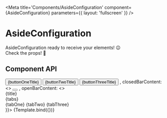 
<Meta
  title='Components/AsideConfiguration'
  component={AsideConfiguration}
  parameters={{ layout: 'fullscreen' }}
/>

# AsideConfiguration

AsideConfiguration ready to receive your elements! 😉 <br />
Check the props! 👋 <br />

## Component API

<Props />


<Canvas>
  <Story name='AsideConfiguration' args={{
      title: "Configuration",
  buttonOneTitle: "One",
  buttonTwoTitle: "Two",
  buttonThreeTitle: "Three",
  tabOne: "I'm inside.",
  tabTwo: '',
  tabThree: '',
  clickToogleBar: '',
  clickTab: '',
  isBarExtendedProp: true, 
  tabs: <> <Button id={'buttonTabAside1'} style={{width: '100%', whiteSpace: "nowrap", fontFamily: 'Roboto Condensed', fontSize: 13, color: "#ffffff", backgroundColor: '#4CB3BA'}} onClick={clickTab}>{buttonOneTitle}</Button>
      <Button id={'buttonTabAside2'} style={{width: '100%', whiteSpace: "nowrap", fontFamily: 'Roboto Condensed', fontSize: 13}} onClick={clickTab}>{buttonTwoTitle}</Button>
      <Button id={'buttonTabAside3'} style={{width: '100%', fontFamily: 'Roboto Condensed', fontSize: 13, whiteSpace: 'nowrap'}} onClick={clickTab}>{buttonThreeTitle}</Button>
    </>,
  closedBarContent:<> <Button style={{minWidth: 34, minHeight: 34, width: 34,  height: 34, marginTop: 4}}  variant="contained" color="primary" href="#contained-buttons">
      <AirplanemodeActiveIcon />
    </Button> </>,
  openBarContent: <> <Nav style={{flexDirection: "column", display: "flex", paddingLeft: 0, listStyle: "none", position: "relative", height: 'calc(100% - 51px)', width: '100%'}}> 
  <Typography style={{textAlign: "left", paddingLeft: 10, paddingTop: 5, paddingBottom: 5, fontWeight: 700}}>
    {title}
  </Typography>
  
  <div>
    <ButtonGroup style={{paddingLeft: 15, paddingRight: 15, width: "100%"}} color="primary" aria-label="outlined primary button group">
      {tabs}
    </ButtonGroup>
  </div>

  <div style={{overflow: 'auto', height: '100%'}}>
    {tabOne}
     {tabTwo}
    {tabThree}
  </div>
</Nav> </>}}>
    {Template.bind({})}
  </Story>
</Canvas>
